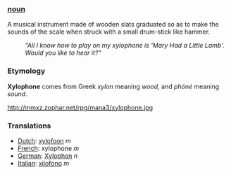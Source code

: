 === [[noun]] ===

A musical instrument made of wooden slats graduated so as to make the sounds of the scale when struck with a small drum-stick like hammer.

:'' "All I know how to play on my xylophone is 'Mary Had a Little Lamb'. Would you like to hear it?" ''

=== Etymology ===
'''Xylophone''' comes from Greek ''xylon'' meaning ''wood'', and ''phóné'' meaning ''sound''.

http://mmxz.zophar.net/rpg/mana3/xylophone.jpg

===Translations===

*[[Dutch]]: [[xylofoon]] ''m''
*[[French]]: xylophone ''m''
*[[German]]: [[Xylophon]] ''n''
*[[Italian]]: [[xilofono]] ''m''